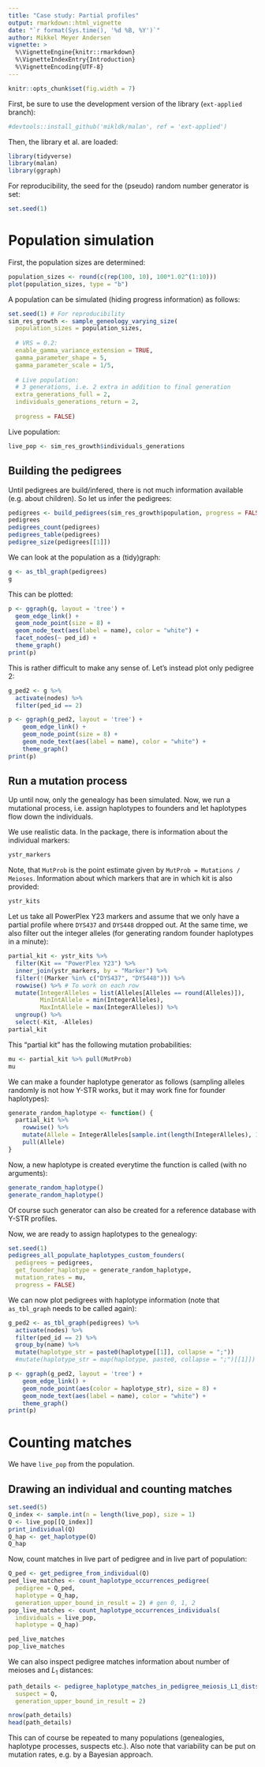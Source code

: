 ```yaml
---
title: "Case study: Partial profiles"
output: rmarkdown::html_vignette
date: "`r format(Sys.time(), '%d %B, %Y')`"
author: Mikkel Meyer Andersen
vignette: >
  %\VignetteEngine{knitr::rmarkdown}
  %\VignetteIndexEntry{Introduction}
  %\VignetteEncoding{UTF-8}
---
```


```r
knitr::opts_chunk$set(fig.width = 7)
```

First, be sure to use the development version of the library (`ext-applied` branch):

```r
#devtools::install_github('mikldk/malan', ref = 'ext-applied')
```

Then, the library et al. are loaded:
```r
library(tidyverse)
library(malan)
library(ggraph)
```

For reproducibility, the seed for the (pseudo) random number generator is set:
```r
set.seed(1)
```

# Population simulation

First, the population sizes are determined:

```r
population_sizes <- round(c(rep(100, 10), 100*1.02^(1:10)))
plot(population_sizes, type = "b")
```

A population can be simulated (hiding progress information) as follows:

```r
set.seed(1) # For reproducibility
sim_res_growth <- sample_geneology_varying_size(
  population_sizes = population_sizes, 
  
  # VRS = 0.2:
  enable_gamma_variance_extension = TRUE,
  gamma_parameter_shape = 5,
  gamma_parameter_scale = 1/5,
  
  # Live population: 
  # 3 generations, i.e. 2 extra in addition to final generation
  extra_generations_full = 2, 
  individuals_generations_return = 2,
  
  progress = FALSE)
```

Live population:

```r
live_pop <- sim_res_growth$individuals_generations
```

## Building the pedigrees

Until pedigrees are build/infered, there is not much information available (e.g. about children). So let us infer the pedigrees:

```r
pedigrees <- build_pedigrees(sim_res_growth$population, progress = FALSE)
pedigrees
pedigrees_count(pedigrees)
pedigrees_table(pedigrees)
pedigree_size(pedigrees[[1]])
```

We can look at the population as a (tidy)graph:

```r
g <- as_tbl_graph(pedigrees)
g
```

This can be plotted:

```r
p <- ggraph(g, layout = 'tree') +
  geom_edge_link() +
  geom_node_point(size = 8) +
  geom_node_text(aes(label = name), color = "white") +
  facet_nodes(~ ped_id) +
  theme_graph() 
print(p)
```

This is rather difficult to make any sense of. Let's instead plot only pedigree 2:

```r
g_ped2 <- g %>% 
  activate(nodes) %>% 
  filter(ped_id == 2)

p <- ggraph(g_ped2, layout = 'tree') +
    geom_edge_link() +
    geom_node_point(size = 8) +
    geom_node_text(aes(label = name), color = "white") +
    theme_graph() 
print(p)
```


## Run a mutation process

Up until now, only the genealogy has been simulated. Now, we run a mutational process, i.e. assign haplotypes to founders and let haplotypes flow down the individuals.

We use realistic data. In the package, there is information about the individual markers:

```r
ystr_markers
```

Note, that `MutProb` is the point estimate given by `MutProb = Mutations / Meioses`. Information about which markers that are in which kit is also provided:

```r
ystr_kits
```

Let us take all PowerPlex Y23 markers and assume that we only have a partial profile where `DYS437` and `DYS448` dropped out. At the same time, we also filter out the integer alleles (for generating random founder haplotypes in a minute):

```r
partial_kit <- ystr_kits %>% 
  filter(Kit == "PowerPlex Y23") %>% 
  inner_join(ystr_markers, by = "Marker") %>% 
  filter(!(Marker %in% c("DYS437", "DYS448"))) %>% 
  rowwise() %>% # To work on each row
  mutate(IntegerAlleles = list(Alleles[Alleles == round(Alleles)]),
         MinIntAllele = min(IntegerAlleles),
         MaxIntAllele = max(IntegerAlleles)) %>% 
  ungroup() %>% 
  select(-Kit, -Alleles)
partial_kit
```

This "partial kit" has the following mutation probabilities:

```r
mu <- partial_kit %>% pull(MutProb)
mu
```

We can make a founder haplotype generator as follows (sampling alleles randomly is not how Y-STR works, but it may work fine for founder haplotypes):

```r
generate_random_haplotype <- function() {
  partial_kit %>% 
    rowwise() %>% 
    mutate(Allele = IntegerAlleles[sample.int(length(IntegerAlleles), 1)]) %>% 
    pull(Allele)
}
```

Now, a new haplotype is created everytime the function is called (with no arguments):

```r
generate_random_haplotype()
generate_random_haplotype()
```

Of course such generator can also be created for a reference database with Y-STR profiles.

Now, we are ready to assign haplotypes to the genealogy:

```r
set.seed(1)
pedigrees_all_populate_haplotypes_custom_founders(
  pedigrees = pedigrees, 
  get_founder_haplotype = generate_random_haplotype,
  mutation_rates = mu,
  progress = FALSE)
```

We can now plot pedigrees with haplotype information (note that `as_tbl_graph` needs to be called again):

```r
g_ped2 <- as_tbl_graph(pedigrees) %>% 
  activate(nodes) %>% 
  filter(ped_id == 2) %>%
  group_by(name) %>% 
  mutate(haplotype_str = paste0(haplotype[[1]], collapse = ";"))
  #mutate(haplotype_str = map(haplotype, paste0, collapse = ";")[[1]])

p <- ggraph(g_ped2, layout = 'tree') +
    geom_edge_link() +
    geom_node_point(aes(color = haplotype_str), size = 8) +
    geom_node_text(aes(label = name), color = "white") +
    theme_graph() 
print(p)
```



# Counting matches

We have `live_pop` from the population. 

## Drawing an individual and counting matches

```r
set.seed(5)
Q_index <- sample.int(n = length(live_pop), size = 1)
Q <- live_pop[[Q_index]]
print_individual(Q)
Q_hap <- get_haplotype(Q)
Q_hap
```

Now, count matches in live part of pedigree and in live part of population:

```r
Q_ped <- get_pedigree_from_individual(Q)
ped_live_matches <- count_haplotype_occurrences_pedigree(
  pedigree = Q_ped, 
  haplotype = Q_hap, 
  generation_upper_bound_in_result = 2) # gen 0, 1, 2
pop_live_matches <- count_haplotype_occurrences_individuals(
  individuals = live_pop, 
  haplotype = Q_hap)

ped_live_matches
pop_live_matches
```


We can also inspect pedigree matches information about number of meioses and $L_1$ distances:

```r
path_details <- pedigree_haplotype_matches_in_pedigree_meiosis_L1_dists(
  suspect = Q, 
  generation_upper_bound_in_result = 2)
```

```r
nrow(path_details)
head(path_details)
```

This can of course be repeated to many populations (genealogies, haplotype processes, suspects etc.). Also note that variability can be put on mutation rates, e.g. by a Bayesian approach.
